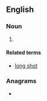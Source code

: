 {{also|long shots}}
==English==

===Noun===
{{head|en|noun plural form}}

# {{plural of|longshot|lang=en}}

====Related terms====
* [[long shot]]

===Anagrams===
* {{anagrams|en|Gholstons}}